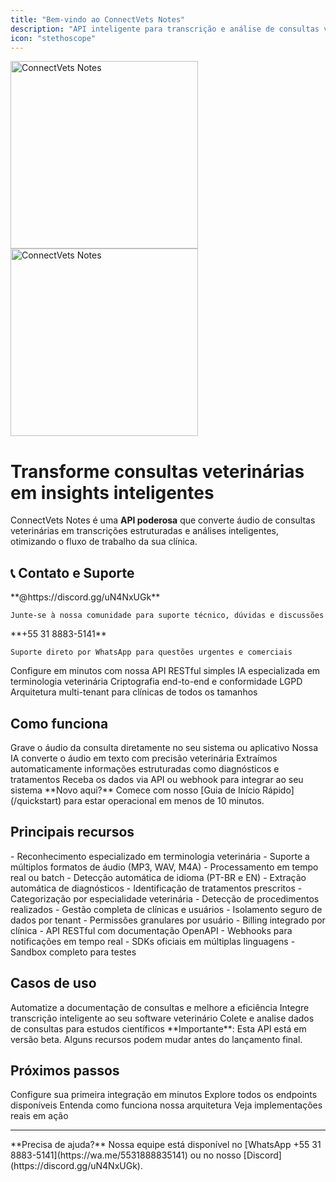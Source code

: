 ```yaml
---
title: "Bem-vindo ao ConnectVets Notes"
description: "API inteligente para transcrição e análise de consultas veterinárias"
icon: "stethoscope"
---
```



<img
  className="block dark:hidden"
  src="/img/Logo_Black.png"
  alt="ConnectVets Notes"
  width="300"
/>
<img
  className="hidden dark:block"
  src="/img/Logo_White.png"
  alt="ConnectVets Notes" 
  width="300"
/>

# Transforme consultas veterinárias em insights inteligentes

ConnectVets Notes é uma **API poderosa** que converte áudio de consultas veterinárias em transcrições estruturadas e análises inteligentes, otimizando o fluxo de trabalho da sua clínica.

## 📞 Contato e Suporte

<CardGroup cols={2}>
  <Card title="Discord" icon="discord" href="https://discord.gg/uN4NxUGk" color="#5865f2">
    **@https://discord.gg/uN4NxUGk**
    
    Junte-se à nossa comunidade para suporte técnico, dúvidas e discussões
  </Card>
  <Card title="WhatsApp" icon="phone" href="https://wa.me/5531888835141" color="#25d366">
    **+55 31 8883-5141**
    
    Suporte direto por WhatsApp para questões urgentes e comerciais
  </Card>
</CardGroup>

<CardGroup cols={2}>
  <Card title="🚀 Rápido" icon="rocket" href="/quickstart">
    Configure em minutos com nossa API RESTful simples
  </Card>
  <Card title="🎯 Preciso" icon="bullseye" href="/concepts/notes">
    IA especializada em terminologia veterinária
  </Card>
  <Card title="🔒 Seguro" icon="shield" href="/authentication">
    Criptografia end-to-end e conformidade LGPD
  </Card>
  <Card title="⚡ Escalável" icon="bolt" href="/concepts/tenants">
    Arquitetura multi-tenant para clínicas de todos os tamanhos
  </Card>
</CardGroup>

## Como funciona

<Steps>
  <Step title="Gravação">
    Grave o áudio da consulta diretamente no seu sistema ou aplicativo
  </Step>
  <Step title="Transcrição">
    Nossa IA converte o áudio em texto com precisão veterinária
  </Step>
  <Step title="Análise">
    Extraímos automaticamente informações estruturadas como diagnósticos e tratamentos
  </Step>
  <Step title="Integração">
    Receba os dados via API ou webhook para integrar ao seu sistema
  </Step>
</Steps>

<Note>
**Novo aqui?** Comece com nosso [Guia de Início Rápido](/quickstart) para estar operacional em menos de 10 minutos.
</Note>

## Principais recursos

<Accordion title="🎙️ Transcrição de Alta Precisão">
  - Reconhecimento especializado em terminologia veterinária
  - Suporte a múltiplos formatos de áudio (MP3, WAV, M4A)
  - Processamento em tempo real ou batch
  - Detecção automática de idioma (PT-BR e EN)
</Accordion>

<Accordion title="🧠 Análise Inteligente">
  - Extração automática de diagnósticos
  - Identificação de tratamentos prescritos
  - Categorização por especialidade veterinária
  - Detecção de procedimentos realizados
</Accordion>

<Accordion title="🏥 Multi-tenant">
  - Gestão completa de clínicas e usuários
  - Isolamento seguro de dados por tenant
  - Permissões granulares por usuário
  - Billing integrado por clínica
</Accordion>

<Accordion title="🔗 Integração Flexível">
  - API RESTful com documentação OpenAPI
  - Webhooks para notificações em tempo real
  - SDKs oficiais em múltiplas linguagens
  - Sandbox completo para testes
</Accordion>

## Casos de uso

<CardGroup cols={3}>
  <Card title="Clínicas Veterinárias" icon="hospital">
    Automatize a documentação de consultas e melhore a eficiência
  </Card>
  <Card title="Sistemas de Gestão" icon="chart-line">
    Integre transcrição inteligente ao seu software veterinário
  </Card>
  <Card title="Pesquisa Acadêmica" icon="graduation-cap">
    Colete e analise dados de consultas para estudos científicos
  </Card>
</CardGroup>

<Warning>
**Importante**: Esta API está em versão beta. Alguns recursos podem mudar antes do lançamento final.
</Warning>

## Próximos passos

<CardGroup cols={2}>
  <Card title="Início Rápido" icon="play" href="/quickstart">
    Configure sua primeira integração em minutos
  </Card>
  <Card title="Referência da API" icon="code" href="/api-reference/overview">
    Explore todos os endpoints disponíveis
  </Card>
  <Card title="Conceitos Fundamentais" icon="lightbulb" href="/concepts/notes">
    Entenda como funciona nossa arquitetura
  </Card>
  <Card title="Exemplos Práticos" icon="code-simple" href="/examples/basic-integration">
    Veja implementações reais em ação
  </Card>
</CardGroup>

---

<Tip>
**Precisa de ajuda?** Nossa equipe está disponível no [WhatsApp +55 31 8883-5141](https://wa.me/5531888835141) ou no nosso [Discord](https://discord.gg/uN4NxUGk).
</Tip>

